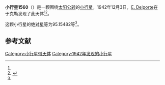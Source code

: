 {{Infobox planet
| bgcolour = #FFFFC0
| name = 1560 Strattonia
| symbol = 
| image = 
| caption = 
| discovery = yes
| discovery_ref = 
| discoverer = [[E._Delporte|E. Delporte]]
| discovery_site = [[于克勒|于克勒]] 
| discovered = 1942年12月3日
| designations = yes
| mp_name = 
| named_after = 
| alt_names = 1942 XB/ 1955 SL1 / 1970 EZ1
| mp_category = [[主带小行星|主带小行星]]
| orbit_ref = <ref name="a">[http://ssd.jpl.nasa.gov/sbdb.cgi?sstr=1560 1560 Strattonia] {{Wayback|url=http://ssd.jpl.nasa.gov/sbdb.cgi?sstr=1560 |date=20201119155723 }}，小行星數據庫瀏覽器（JPL Small-Body Database Browser）－[[美国国家航空航天局|美国国家航空航天局]]喷气推进实验室</ref>
| epoch = 2456400.5 (2013年4月18日更新)
| aphelion = {{convert|3.2573643|AU|km|3|abbr=on|lk=out}}
| perihelion = {{convert|2.1132685|AU|km|3|abbr=on}}
| semimajor = {{convert|2.6853164|AU|km|3|abbr=on}}
| eccentricity = 0.2130281
| period = 1607.280337 [[日|日]]<br />4.4[[儒略年|儒略年]]
| avg_speed = 
| inclination = 6.28472
| asc_node = 289.14864
| mean_anomaly = 
| arg_peri = 95.15482
| satellites = 
| physical_characteristics = yes
| dimensions = 
| mass = 
| density = 
| surface_grav = 
| escape_velocity = 
| sidereal_day = 
| axial_tilt = 
| pole_ecliptic_lat = 
| pole_ecliptic_lon = 
| albedo = 
| temperatures= 
| temp_name1 = 
| mean_temp_1 = 
| max_temp_1 = 
| temp_name2 = 
| max_temp_2 = 
| spectral_type = 
| abs_magnitude = 95.15482
}}

'''小行星1560'''（{{lang-en|1560 Strattonia}}）是一颗围绕[[太阳|太阳]][[公转|公转]]的[[小行星|小行星]]。1942年12月3日，[[E._Delporte|E. Delporte]]在于克勒发现了此天体<ref name="a" /><ref>{{cite news|title=小行星列表|url=http://cfa-www.harvard.edu/iau/lists/NumberedMPs.txt|accessdate=2013-07-08|newspaper=哈佛大学|archive-date=2008-05-17|archive-url=https://web.archive.org/web/20080517010638/http://cfa-www.harvard.edu/iau/lists/NumberedMPs.txt|dead-url=no}}</ref>。

这颗小行星的[[绝对星等|绝对星等]]为95.15482等<ref name="a" />。

==参考文献==
{{reflist}}
{{Minor Planet Number|[[小行星1559|小行星1559]]|[[小行星1561|小行星1561]]}}

{{小天体}}

[[Category:小行星带天体|Category:小行星带天体]]
[[Category:1942年发现的小行星|Category:1942年发现的小行星]]

{{asteroid-stub}}